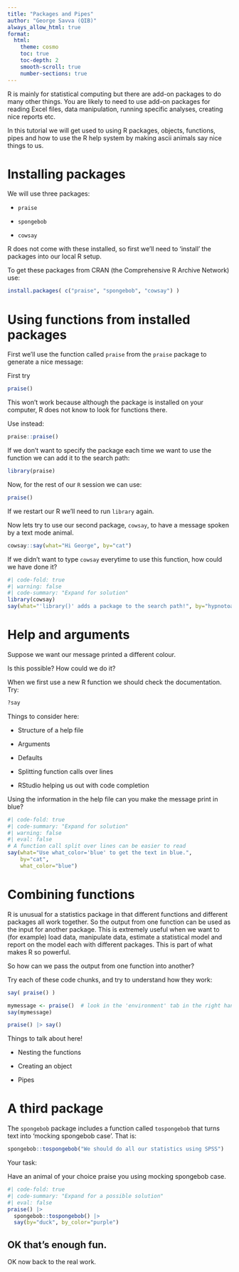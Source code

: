 ```yaml
---
title: "Packages and Pipes"
author: "George Savva (QIB)"
always_allow_html: true
format:
  html:
    theme: cosmo
    toc: true
    toc-depth: 2
    smooth-scroll: true
    number-sections: true
---
```


R is mainly for statistical computing but there are add-on packages to do many other things.  You are likely to need to use add-on packages for reading Excel files, data manipulation, running specific analyses, creating nice reports etc.

In this tutorial we will get used to using R packages, objects, functions, pipes and how to use the R help system by making ascii animals say nice things to us.

# Installing packages

We will use three packages:

* `praise`

* `spongebob`

* `cowsay`

R does not come with these installed, so first we'll need to 'install' the packages into our local R setup.

To get these packages from CRAN (the Comprehensive R Archive Network) use:

```r
install.packages( c("praise", "spongebob", "cowsay") )
```

# Using functions from installed packages

First we'll use the function called `praise` from the `praise` package to generate a nice message:

First try

```r
praise()
```

This won't work because although the package is installed on your computer, R does not know to look for functions there.

Use instead:

```r
praise::praise()
```

If we don't want to specify the package each time we want to use the function we can add it to the search path:

```r
library(praise)
```

Now, for the rest of our `R` session we can use:

```r
praise()
```
If we restart our R we'll need to run `library` again.

Now lets try to use our second package, `cowsay`, to have a message spoken by a text mode animal.

```r
cowsay::say(what="Hi George", by="cat")
```

If we didn't want to type `cowsay` everytime to use this function, how could we have done it?

```r
#| code-fold: true
#| warning: false
#| code-summary: "Expand for solution"
library(cowsay)
say(what="'library()' adds a package to the search path!", by="hypnotoad")
```
# Help and arguments

Suppose we want our message printed a different colour.

Is this possible?  How could we do it?

When we first use a new R function we should check the documentation.  Try:

```r
?say
```

Things to consider here:

* Structure of a help file

* Arguments

* Defaults

* Splitting function calls over lines

* RStudio helping us out with code completion

Using the information in the help file can you make the message print in blue?

```r
#| code-fold: true
#| code-summary: "Expand for solution"
#| warning: false
#| eval: false
# A function call split over lines can be easier to read
say(what="Use what_color='blue' to get the text in blue.", 
    by="cat", 
    what_color="blue")
```

# Combining functions

R is unusual for a statistics package in that different functions and different packages all work together.  So the output from one function can be used as the input for another package.  This is extremely useful when we want to (for example) load data, manipulate data, estimate a statistical model and report on the model each with different packages.  This is part of what makes R so powerful.

So how can we pass the output from one function into another?

Try each of these code chunks, and try to understand how they work:

```r
say( praise() )
```

```r
mymessage <- praise()  # look in the 'environment' tab in the right hand pane. what does <- do?
say(mymessage)
```

```r
praise() |> say()
```

Things to talk about here!

* Nesting the functions

* Creating an object

* Pipes

# A third package

The `spongebob` package includes a function called `tospongebob` that turns text into 'mocking spongebob case'.  That is:

```r
spongebob::tospongebob("We should do all our statistics using SPSS")
```

Your task:

Have an animal of your choice praise you using mocking spongebob case.

```r
#| code-fold: true
#| code-summary: "Expand for a possible solution"
#| eval: false
praise() |> 
  spongebob::tospongebob() |>
  say(by="duck", by_color="purple")
```

## OK that's enough fun.

OK now back to the real work.
